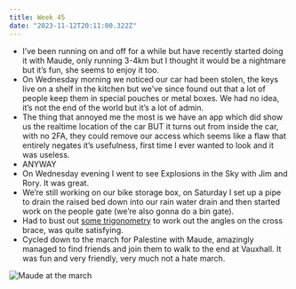 ```yaml
---
title: Week 45
date: "2023-11-12T20:11:00.322Z"
---
```


- I’ve been running on and off for a while but have recently started doing it with Maude, only running 3-4km but I thought it would be a nightmare but it’s fun, she seems to enjoy it too.
- On Wednesday morning we noticed our car had been stolen, the keys live on a shelf in the kitchen but we’ve since found out that a lot of people keep them in special pouches or metal boxes. We had no idea, it’s not the end of the world but it’s a lot of admin.
- The thing that annoyed me the most is we have an app which did show us the realtime location of the car BUT it turns out from inside the car, with no 2FA, they could remove our access which seems like a flaw that entirely negates it’s usefulness, first time I ever wanted to look and it was useless.
- ANYWAY
- On Wednesday evening I went to see Explosions in the Sky with Jim and Rory. It was great.
- We’re still working on our bike storage box, on Saturday I set up a pipe to drain the raised bed down into our rain water drain and then started work on the people gate (we’re also gonna do a bin gate).
- Had to bust out [some trigonometry](https://math.stackexchange.com/questions/2982148/finding-angle-and-length-of-brace-given-unknown-dimension) to work out the angles on the cross brace, was quite satisfying.
- Cycled down to the march for Palestine with Maude, amazingly managed to find friends and join them to walk to the end at Vauxhall. It was fun and very friendly, very much not a hate march.

![Maude at the march](https://imagedelivery.net/tfgleCjJafHVtd2F4ngDnQ/IMG_0372/medium)
